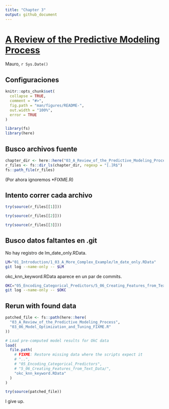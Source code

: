 ```yaml
---
title: "Chapter 3"
output: github_document
---
```


# [A Review of the Predictive Modeling Process](http://www.feat.engineering/review-predictive-modeling-process.html)

Mauro, `r Sys.Date()`

## Configuraciones

```r
knitr::opts_chunk$set(
  collapse = TRUE,
  comment = "#>",
  fig.path = "man/figures/README-",
  out.width = "100%",
  error = TRUE
)
```

```r
library(fs)
library(here)
```

## Busco archivos fuente

```r
chapter_dir <- here::here("03_A_Review_of_the_Predictive_Modeling_Process")
r_files <- fs::dir_ls(chapter_dir, regexp = "[.]R$")
fs::path_file(r_files)
```

(Por ahora ignoremos *FIXME.R)

## Intento correr cada archivo

```r
try(source(r_files[[1]]))
```

```r
try(source(r_files[[2]]))
```

```r
try(source(r_files[[3]]))
```

## Busco datos faltantes en .git

No hay registro de lm_date_only.RData.

```bash
LM="01_Introduction/1_03_A_More_Complex_Example/lm_date_only.RData"
git log --name-only -- $LM
```

okc_knn_keyword.RData aparece en un par de commits.

```bash
OKC="05_Encoding_Categorical_Predictors/5_06_Creating_Features_from_Text_Data/okc_knn_keyword.RData"
git log --name-only -- $OKC
```




## Rerun with found data

```r
patched_file <- fs::path(here::here(
  "03_A_Review_of_the_Predictive_Modeling_Process", 
  "03_06_Model_Optimization_and_Tuning_FIXME.R"
))
```

```r
# Load pre-computed model results for OkC data
load(
  file.path(
    # FIXME: Restore missing data where the scripts expect it
    # "..",
    # "05_Encoding_Categorical_Predictors",
    # "5_06_Creating_Features_from_Text_Data/",
    "okc_knn_keyword.RData"
  )
)
```

```r
try(source(patched_file))
```

I give up.



